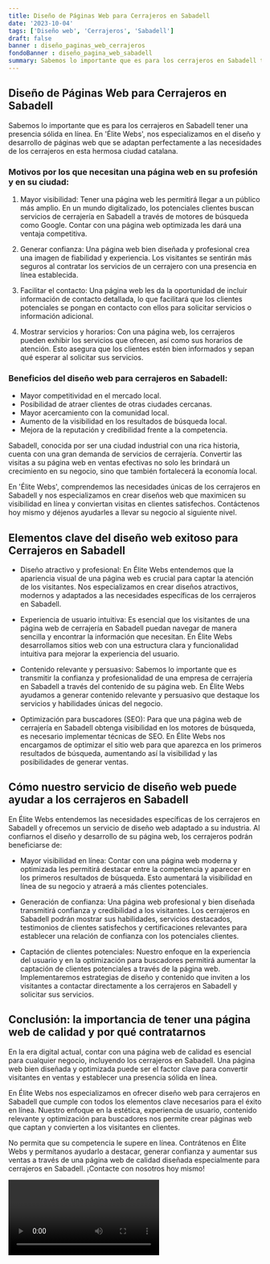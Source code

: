 ```yaml
---
title: Diseño de Páginas Web para Cerrajeros en Sabadell
date: '2023-10-04'
tags: ['Diseño web', 'Cerrajeros', 'Sabadell']
draft: false
banner : diseño_paginas_web_cerrajeros
fondoBanner : diseño_pagina_web_sabadell
summary: Sabemos lo importante que es para los cerrajeros en Sabadell tener una presencia sólida en línea. En 'Élite Webs', nos especializamos en el diseño y desarrollo de páginas web que se adaptan perfectamente a las necesidades de los cerrajeros en esta hermosa ciudad catalana.
---
```


## Diseño de Páginas Web para Cerrajeros en Sabadell

Sabemos lo importante que es para los cerrajeros en Sabadell tener una presencia sólida en línea. En 'Élite Webs', nos especializamos en el diseño y desarrollo de páginas web que se adaptan perfectamente a las necesidades de los cerrajeros en esta hermosa ciudad catalana.

### Motivos por los que necesitan una página web en su profesión y en su ciudad:
1. Mayor visibilidad: Tener una página web les permitirá llegar a un público más amplio. En un mundo digitalizado, los potenciales clientes buscan servicios de cerrajería en Sabadell a través de motores de búsqueda como Google. Contar con una página web optimizada les dará una ventaja competitiva.

2. Generar confianza: Una página web bien diseñada y profesional crea una imagen de fiabilidad y experiencia. Los visitantes se sentirán más seguros al contratar los servicios de un cerrajero con una presencia en línea establecida.

3. Facilitar el contacto: Una página web les da la oportunidad de incluir información de contacto detallada, lo que facilitará que los clientes potenciales se pongan en contacto con ellos para solicitar servicios o información adicional.

4. Mostrar servicios y horarios: Con una página web, los cerrajeros pueden exhibir los servicios que ofrecen, así como sus horarios de atención. Esto asegura que los clientes estén bien informados y sepan qué esperar al solicitar sus servicios.

### Beneficios del diseño web para cerrajeros en Sabadell:
- Mayor competitividad en el mercado local.
- Posibilidad de atraer clientes de otras ciudades cercanas.
- Mayor acercamiento con la comunidad local.
- Aumento de la visibilidad en los resultados de búsqueda local.
- Mejora de la reputación y credibilidad frente a la competencia.

Sabadell, conocida por ser una ciudad industrial con una rica historia, cuenta con una gran demanda de servicios de cerrajería. Convertir las visitas a su página web en ventas efectivas no solo les brindará un crecimiento en su negocio, sino que también fortalecerá la economía local.

En 'Élite Webs', comprendemos las necesidades únicas de los cerrajeros en Sabadell y nos especializamos en crear diseños web que maximicen su visibilidad en línea y conviertan visitas en clientes satisfechos. Contáctenos hoy mismo y déjenos ayudarles a llevar su negocio al siguiente nivel.

<GifSeo />

<Cta />

## Elementos clave del diseño web exitoso para Cerrajeros en Sabadell

- Diseño atractivo y profesional: En Élite Webs entendemos que la apariencia visual de una página web es crucial para captar la atención de los visitantes. Nos especializamos en crear diseños atractivos, modernos y adaptados a las necesidades específicas de los cerrajeros en Sabadell.

- Experiencia de usuario intuitiva: Es esencial que los visitantes de una página web de cerrajería en Sabadell puedan navegar de manera sencilla y encontrar la información que necesitan. En Élite Webs desarrollamos sitios web con una estructura clara y funcionalidad intuitiva para mejorar la experiencia del usuario.

- Contenido relevante y persuasivo: Sabemos lo importante que es transmitir la confianza y profesionalidad de una empresa de cerrajería en Sabadell a través del contenido de su página web. En Élite Webs ayudamos a generar contenido relevante y persuasivo que destaque los servicios y habilidades únicas del negocio.

- Optimización para buscadores (SEO): Para que una página web de cerrajería en Sabadell obtenga visibilidad en los motores de búsqueda, es necesario implementar técnicas de SEO. En Élite Webs nos encargamos de optimizar el sitio web para que aparezca en los primeros resultados de búsqueda, aumentando así la visibilidad y las posibilidades de generar ventas.

## Cómo nuestro servicio de diseño web puede ayudar a los cerrajeros en Sabadell

En Élite Webs entendemos las necesidades específicas de los cerrajeros en Sabadell y ofrecemos un servicio de diseño web adaptado a su industria. Al confiarnos el diseño y desarrollo de su página web, los cerrajeros podrán beneficiarse de:

- Mayor visibilidad en línea: Contar con una página web moderna y optimizada les permitirá destacar entre la competencia y aparecer en los primeros resultados de búsqueda. Esto aumentará la visibilidad en línea de su negocio y atraerá a más clientes potenciales.

- Generación de confianza: Una página web profesional y bien diseñada transmitirá confianza y credibilidad a los visitantes. Los cerrajeros en Sabadell podrán mostrar sus habilidades, servicios destacados, testimonios de clientes satisfechos y certificaciones relevantes para establecer una relación de confianza con los potenciales clientes.

- Captación de clientes potenciales: Nuestro enfoque en la experiencia del usuario y en la optimización para buscadores permitirá aumentar la captación de clientes potenciales a través de la página web. Implementaremos estrategias de diseño y contenido que inviten a los visitantes a contactar directamente a los cerrajeros en Sabadell y solicitar sus servicios.

## Conclusión: la importancia de tener una página web de calidad y por qué contratarnos

En la era digital actual, contar con una página web de calidad es esencial para cualquier negocio, incluyendo los cerrajeros en Sabadell. Una página web bien diseñada y optimizada puede ser el factor clave para convertir visitantes en ventas y establecer una presencia sólida en línea.

En Élite Webs nos especializamos en ofrecer diseño web para cerrajeros en Sabadell que cumple con todos los elementos clave necesarios para el éxito en línea. Nuestro enfoque en la estética, experiencia de usuario, contenido relevante y optimización para buscadores nos permite crear páginas web que captan y convierten a los visitantes en clientes.

No permita que su competencia le supere en línea. Contrátenos en Élite Webs y permítanos ayudarlo a destacar, generar confianza y aumentar sus ventas a través de una página web de calidad diseñada especialmente para cerrajeros en Sabadell. ¡Contacte con nosotros hoy mismo!

<Video />

<CtaBot job='Cerrajeros' city='Sabadell'/>

<Gmaps query='Sabadell+españa+maps' />